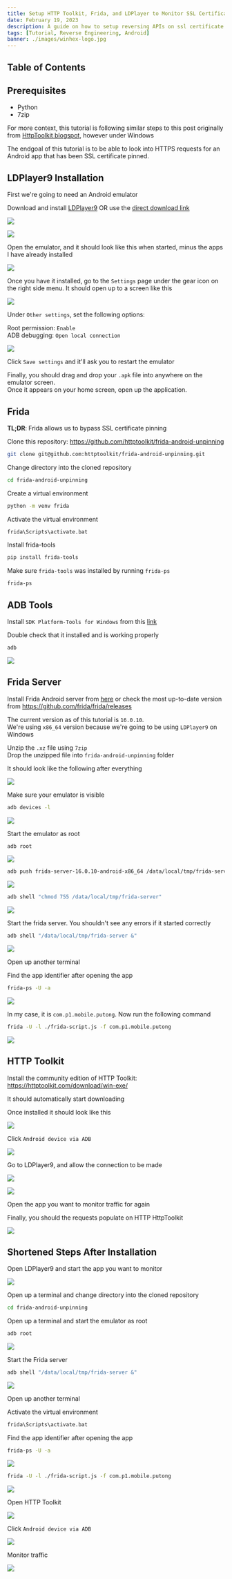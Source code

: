 ```yaml
---
title: Setup HTTP Toolkit, Frida, and LDPlayer to Monitor SSL Certificate Pinned Android Apps
date: February 19, 2023
description: A guide on how to setup reversing APIs on ssl certificate pinned android apps
tags: [Tutorial, Reverse Engineering, Android]
banner: ./images/winhex-logo.jpg
---
```


## Table of Contents

## Prerequisites

* Python
* 7zip

For more context, this tutorial is following similar steps to this post originally from [HttpToolkit blogspot](https://httptoolkit.com/blog/frida-certificate-pinning/), however under Windows

The endgoal of this tutorial is to be able to look into HTTPS requests for an Android app that has been SSL certificate pinned.

## LDPlayer9 Installation

First we're going to need an Android emulator

Download and install [LDPlayer9](https://www.ldplayer.net/) OR use the [direct download link](https://ldcdn.ldmnq.com/download/ldad/LDPlayer9.exe?n=LDPlayer9_ens_1001_ld.exe)

![](/assets/images/blog-posts/setup-http-toolkit-frida-and-ldplayer-to-monitor-ssl-pinned-android-apps/1.jpg)

![](/assets/images/blog-posts/setup-http-toolkit-frida-and-ldplayer-to-monitor-ssl-pinned-android-apps/2.png)

Open the emulator, and it should look like this when started, minus the apps I have already installed 

![](/assets/images/blog-posts/setup-http-toolkit-frida-and-ldplayer-to-monitor-ssl-pinned-android-apps/3.png)

Once you have it installed, go to the `Settings` page under the gear icon on the right side menu. It should open up to a screen like this

![](/assets/images/blog-posts/setup-http-toolkit-frida-and-ldplayer-to-monitor-ssl-pinned-android-apps/5.png)

Under `Other settings`, set the following options:

Root permission: `Enable`  
ADB debugging: `Open local connection`

![](/assets/images/blog-posts/setup-http-toolkit-frida-and-ldplayer-to-monitor-ssl-pinned-android-apps/6.png)

Click `Save settings` and it'll ask you to restart the emulator

Finally, you should drag and drop your `.apk` file into anywhere on the emulator screen.  
Once it appears on your home screen, open up the application.

## Frida

**TL;DR**: Frida allows us to bypass SSL certificate pinning

Clone this repository: https://github.com/httptoolkit/frida-android-unpinning

```bash
git clone git@github.com:httptoolkit/frida-android-unpinning.git
```

Change directory into the cloned repository

```bash
cd frida-android-unpinning
```

Create a virtual environment

```bash
python -m venv frida
```

Activate the virtual environment

```bash
frida\Scripts\activate.bat
```

Install frida-tools

```bash
pip install frida-tools
```

Make sure `frida-tools` was installed by running `frida-ps`

```bash
frida-ps
```

## ADB Tools

Install `SDK Platform-Tools for Windows` from this [link](https://developer.android.com/studio/releases/platform-tools#downloads)

Double check that it installed and is working properly

```bash
adb
```

![](/assets/images/blog-posts/setup-http-toolkit-frida-and-ldplayer-to-monitor-ssl-pinned-android-apps/7a.png)

## Frida Server

Install Frida Android server from [here](https://github.com/frida/frida/releases/download/16.0.10/frida-server-16.0.10-android-x86_64.xz) or check the most up-to-date version from https://github.com/frida/frida/releases

The current version as of this tutorial is `16.0.10`.  
We're using `x86_64` version because we're going to be using `LDPlayer9` on Windows  


Unzip the `.xz` file using `7zip`  
Drop the unzipped file into `frida-android-unpinning` folder  

It should look like the following after everything

![](/assets/images/blog-posts/setup-http-toolkit-frida-and-ldplayer-to-monitor-ssl-pinned-android-apps/7.png)

Make sure your emulator is visible 

```bash
adb devices -l
```

![](/assets/images/blog-posts/setup-http-toolkit-frida-and-ldplayer-to-monitor-ssl-pinned-android-apps/8.png)

Start the emulator as root
```bash
adb root
```

![](/assets/images/blog-posts/setup-http-toolkit-frida-and-ldplayer-to-monitor-ssl-pinned-android-apps/9.png)

```bash
adb push frida-server-16.0.10-android-x86_64 /data/local/tmp/frida-server
```

![](/assets/images/blog-posts/setup-http-toolkit-frida-and-ldplayer-to-monitor-ssl-pinned-android-apps/10.png)


```bash
adb shell "chmod 755 /data/local/tmp/frida-server"
```

![](/assets/images/blog-posts/setup-http-toolkit-frida-and-ldplayer-to-monitor-ssl-pinned-android-apps/11.png)


Start the frida server. You shouldn't see any errors if it started correctly

```bash
adb shell "/data/local/tmp/frida-server &"
```

![](/assets/images/blog-posts/setup-http-toolkit-frida-and-ldplayer-to-monitor-ssl-pinned-android-apps/12.png)

Open up another terminal

Find the app identifier after opening the app
```bash
frida-ps -U -a
```

![](/assets/images/blog-posts/setup-http-toolkit-frida-and-ldplayer-to-monitor-ssl-pinned-android-apps/13.png)

In my case, it is `com.p1.mobile.putong`. Now run the following command

```bash
frida -U -l ./frida-script.js -f com.p1.mobile.putong
```

![](/assets/images/blog-posts/setup-http-toolkit-frida-and-ldplayer-to-monitor-ssl-pinned-android-apps/14.png)

## HTTP Toolkit

Install the community edition of HTTP Toolkit: https://httptoolkit.com/download/win-exe/

It should automatically start downloading

Once installed it should look like this

![](/assets/images/blog-posts/setup-http-toolkit-frida-and-ldplayer-to-monitor-ssl-pinned-android-apps/15.png)

Click `Android device via ADB`

![](/assets/images/blog-posts/setup-http-toolkit-frida-and-ldplayer-to-monitor-ssl-pinned-android-apps/16.png)

Go to LDPlayer9, and allow the connection to be made

![](/assets/images/blog-posts/setup-http-toolkit-frida-and-ldplayer-to-monitor-ssl-pinned-android-apps/17.png)

![](/assets/images/blog-posts/setup-http-toolkit-frida-and-ldplayer-to-monitor-ssl-pinned-android-apps/18.png)

Open the app you want to monitor traffic for again

Finally, you should the requests populate on HTTP HttpToolkit

![](/assets/images/blog-posts/setup-http-toolkit-frida-and-ldplayer-to-monitor-ssl-pinned-android-apps/19.png)

## Shortened Steps After Installation

Open LDPlayer9 and start the app you want to monitor

![](/assets/images/blog-posts/setup-http-toolkit-frida-and-ldplayer-to-monitor-ssl-pinned-android-apps/20.png)

Open up a terminal and change directory into the cloned repository

```bash
cd frida-android-unpinning
```

Open up a terminal and start the emulator as root
```bash
adb root
```

![](/assets/images/blog-posts/setup-http-toolkit-frida-and-ldplayer-to-monitor-ssl-pinned-android-apps/9.png)

Start the Frida server

```bash
adb shell "/data/local/tmp/frida-server &"
```

![](/assets/images/blog-posts/setup-http-toolkit-frida-and-ldplayer-to-monitor-ssl-pinned-android-apps/12.png)

Open up another terminal

Activate the virtual environment

```bash
frida\Scripts\activate.bat
```

Find the app identifier after opening the app
```bash
frida-ps -U -a
```

![](/assets/images/blog-posts/setup-http-toolkit-frida-and-ldplayer-to-monitor-ssl-pinned-android-apps/13.png)

```bash
frida -U -l ./frida-script.js -f com.p1.mobile.putong
```

![](/assets/images/blog-posts/setup-http-toolkit-frida-and-ldplayer-to-monitor-ssl-pinned-android-apps/14.png)

Open HTTP Toolkit

![](/assets/images/blog-posts/setup-http-toolkit-frida-and-ldplayer-to-monitor-ssl-pinned-android-apps/15.png)

Click `Android device via ADB`

![](/assets/images/blog-posts/setup-http-toolkit-frida-and-ldplayer-to-monitor-ssl-pinned-android-apps/16.png)

Monitor traffic

![](/assets/images/blog-posts/setup-http-toolkit-frida-and-ldplayer-to-monitor-ssl-pinned-android-apps/19.png)


